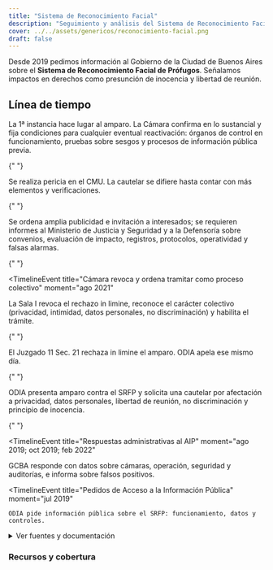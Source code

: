 ```yaml
---
title: "Sistema de Reconocimiento Facial"
description: "Seguimiento y análisis del Sistema de Reconocimiento Facial de Prófugos en la Ciudad de Buenos Aires."
cover: ../../assets/genericos/reconocimiento-facial.png
draft: false
---
```



Desde 2019 pedimos información al Gobierno de la Ciudad de Buenos Aires sobre el **Sistema de Reconocimiento Facial de Prófugos**. Señalamos impactos en derechos como presunción de inocencia y libertad de reunión.

## Línea de tiempo

<Timeline>
  <TimelineEvent
    title="Sentencias de fondo y de Cámara"
    moment="sep 2022; abr 2023"
  >
    La 1ª instancia hace lugar al amparo. La Cámara confirma en lo sustancial y
    fija condiciones para cualquier eventual reactivación: órganos de control en
    funcionamiento, pruebas sobre sesgos y procesos de información pública
    previa.
  </TimelineEvent>

{" "}

<TimelineEvent title="Pericia técnica y trámite de cautelar" moment="jul 2022">
  Se realiza pericia en el CMU. La cautelar se difiere hasta contar con más
  elementos y verificaciones.
</TimelineEvent>

{" "}

<TimelineEvent title="Publicidad y medidas probatorias" moment="ago 2021">
  Se ordena amplia publicidad e invitación a interesados; se requieren informes
  al Ministerio de Justicia y Seguridad y a la Defensoría sobre convenios,
  evaluación de impacto, registros, protocolos, operatividad y falsas alarmas.
</TimelineEvent>

{" "}

<TimelineEvent
  title="Cámara revoca y ordena tramitar como proceso colectivo"
  moment="ago 2021"
>
  La Sala I revoca el rechazo in limine, reconoce el carácter colectivo
  (privacidad, intimidad, datos personales, no discriminación) y habilita el
  trámite.
</TimelineEvent>

{" "}

<TimelineEvent title="Rechazo in limine en 1ª instancia" moment="dic 2020">
  El Juzgado 11 Sec. 21 rechaza in limine el amparo. ODIA apela ese mismo día.
</TimelineEvent>

{" "}

<TimelineEvent title="Acción de amparo colectivo" moment="dic 2020">
  ODIA presenta amparo contra el SRFP y solicita una cautelar por afectación a
  privacidad, datos personales, libertad de reunión, no discriminación y
  principio de inocencia.
</TimelineEvent>

{" "}

<TimelineEvent
  title="Respuestas administrativas al AIP"
  moment="ago 2019; oct 2019; feb 2022"
>
  GCBA responde con datos sobre cámaras, operación, seguridad y auditorías, e
  informa sobre falsos positivos.
</TimelineEvent>

  <TimelineEvent
    title="Pedidos de Acceso a la Información Pública"
    moment="jul 2019"
  >
    ODIA pide información pública sobre el SRFP: funcionamiento, datos y
    controles.
  </TimelineEvent>
</Timeline>

<details>
  <summary>Ver fuentes y documentación</summary>
  <div class="prose max-w-none">
    <h4>Documentos del caso</h4>
    <ul>
      <li><a href="/static/documents/srfp/pedido-de-aip.pdf" target="_blank">Pedidos de Acceso a la Información Pública</a></li>
      <li><a href="/static/documents/srfp/respuesta-aip.pdf" target="_blank">Respuesta al Pedido de Acceso a la Información Pública</a></li>
      <li><a href="/static/documents/srfp/respuesta-aip-2.pdf" target="_blank">Segunda respuesta al Pedido de Acceso a la Información Pública</a></li>
      <li><a href="/static/documents/srfp/respuesta-judicial.pdf" target="_blank">Tercera respuesta al Pedido de Acceso a la Información Pública</a></li>
      <li><a href="/static/documents/srfp/respuesta-judicial-2.pdf" target="_blank">Cuarta respuesta al Pedido de Acceso a la Información Pública</a></li>
      <li><a href="/static/documents/srfp/accion.pdf" target="_blank">Acción de amparo</a></li>
      <li><a href="/static/documents/srfp/rechazo-in-limine.pdf" target="_blank">Rechazo in limine</a></li>
      <li><a href="/static/documents/srfp/apelacion.pdf" target="_blank">Apelación</a></li>
      <li><a href="/static/documents/srfp/respuesta-de-apelacion.pdf" target="_blank">Respuesta de Apelación</a></li>
      <li><a href="/static/documents/srfp/ampliacion.pdf" target="_blank">Ampliación de demanda</a></li>
      <li><a href="/static/documents/srfp/dictamen.pdf" target="_blank">Dictamen Fiscal</a></li>
      <li><a href="/static/documents/srfp/pronunciamiento.pdf" target="_blank">Pronunciamiento</a></li>
      <li>
        Amicus curiaes presentados:
        <ul>
          <li><a href="/static/documents/srfp/accessnow.pdf" target="_blank">Access Now</a></li>
          <li><a href="/static/documents/srfp/ate.pdf" target="_blank">Asociación trabajadores del Estado - ATE</a></li>
          <li><a href="/static/documents/srfp/cels.pdf" target="_blank">Centro de Estudios Legales y Sociales - CELS</a></li>
          <li><a href="/static/documents/srfp/correpi.pdf" target="_blank">Coordinadora contra la represión policial e e institucional - CORREPI</a></li>
          <li><a href="/static/documents/srfp/cybercirujas.pdf" target="_blank">Cybercirujas</a></li>
          <li><a href="/static/documents/srfp/dd.pdf" target="_blank">Derechos Digitales</a></li>
          <li><a href="/static/documents/srfp/fvl.pdf" target="_blank">Fundación Vía Libre</a></li>
          <li><a href="/static/documents/srfp/gaspar.pdf" target="_blank">Gaspar Pisanu</a></li>
          <li><a href="/static/documents/srfp/legaltechseed.pdf" target="_blank">Legaltech seed</a></li>
          <li><a href="/static/documents/srfp/rlab.pdf" target="_blank">RLAB</a></li>
        </ul>
      </li>
      <li><a href="/static/documents/srfp/medidasprobatorias.pdf" target="_blank">Pedido de medidas probatorias del juez</a></li>
      <li><a href="https://www.youtube.com/watch?v=uSVa7_qHrLI" target="_blank">Constatación en el Centro de Monitoreo Urbano</a></li>
      <li><a href="/static/documents/srfp/cautelar.pdf" target="_blank">Cautelar</a></li>
      <li><a href="/static/documents/srfp/pericia.pdf" target="_blank">Pericia</a></li>
      <li><a href="https://www.youtube.com/watch?v=884hc_Opf_8" target="_blank">Audiencia pública</a></li>
      <li><a href="/static/documents/srfp/sentencia.pdf" target="_blank">Sentencia de fondo</a></li>
      <li><a href="/static/documents/srfp/sentencia-camara.pdf" target="_blank">Sentencia de Cámara</a></li>
      <li>
        <a name="ejecución">Ejecución de sentencia</a>
        <ul>
          <li>
            Defensoria
            <ul>
              <li><a href="/static/documents/srfp/Ejecución/Defensoria/Escrito 1/DOC 1 MAIL.pdf" target="_blank">Escrito 1 - DOC 1 MAIL</a></li>
              <li><a href="/static/documents/srfp/Ejecución/Defensoria/Escrito 1/DOC 1 PLAN DE TRABAJO.pdf" target="_blank">Escrito 1 - DOC 1 PLAN DE TRABAJO</a></li>
              <li><a href="/static/documents/srfp/Ejecución/Defensoria/Escrito 1/DOC 1 RESPUESTA.pdf" target="_blank">Escrito 1 - DOC 1 RESPUESTA</a></li>
              <li><a href="/static/documents/srfp/Ejecución/Defensoria/Escrito 1/DOC 3 DEFENSORIA.pdf" target="_blank">Escrito 1 - DOC 3 DEFENSORIA</a></li>
              <li><a href="/static/documents/srfp/Ejecución/Defensoria/Escrito 1/ESCRITO 1 DEFENSORIA.pdf" target="_blank">Escrito 1 - ESCRITO 1 DEFENSORIA</a></li>
              <li><a href="/static/documents/srfp/Ejecución/Defensoria/Escrito 2/ESCRITO 3 DEFENSORIA.pdf" target="_blank">Escrito 2 - ESCRITO 3 DEFENSORIA</a></li>
            </ul>
          </li>
          <li>
            GCBA
            <ul>
              <li><a href="/static/documents/srfp/Ejecución/GCBA/Escrito A/DOC 2 CABA.pdf" target="_blank">Escrito A - DOC 2 CABA</a></li>
              <li><a href="/static/documents/srfp/Ejecución/GCBA/Escrito A/ESCRITO 2 CABA.pdf" target="_blank">Escrito A - ESCRITO 2 CABA</a></li>
              <li><a href="/static/documents/srfp/Ejecución/GCBA/Escrito B/DOC 4 CABA.pdf" target="_blank">Escrito B - DOC 4 CABA.pdf</a></li>
              <li><a href="/static/documents/srfp/Ejecución/GCBA/Escrito B/ESCRITO 4 CABA.pdf" target="_blank">Escrito B - ESCRITO 4 CABA.pdf</a></li>
            </ul>
          </li>
          <li><a href="/static/documents/srfp/Ejecución/Proveido traslado.pdf" target="_blank">Proveido traslado</a></li>
        </ul>
      </li>
    </ul>

    <h4>Institucionales</h4>
    <ul>
      <li><a href="https://www.mpf.gob.ar/pia/la-procuraduria-de-investigaciones-administrativas-efectuo-una-denuncia-respecto-al-posible-uso-ilegitimo-de-los-datos-sensibles-contenidos-en-la-base-del-registro-nacional-de-la-personas-renaper/" target="_blank">Ministerio Público Fiscal</a> (2023-04-21)</li>
    </ul>

    <h4>En los medios</h4>
    <ul>
      <li><a href="https://www.24con.com/caba/sigue-la-polemica-por-el-supuesto-espionaje-ilegal-en-la-ciudad-por-la-impugnacion-de-un-peritaje-clave/" target="_blank">24CON</a> (2022-07-16)</li>
      <li><a href="https://www.adnciudad.com/index.php/judiciales2/14390-reves-judicial-para-la-ciudad" target="_blank">ADN Ciudad</a> (2022-05-23)</li>
      <li><a href="https://www.ambito.com/politica/ciudad-buenos-aires/ciudad-la-justicia-suspendio-el-sistema-vigilancia-y-reconocimiento-facial-n5415499" target="_blank">Ambito</a> (2022-04-12)</li>
      <li><a href="https://www.ambito.com/politica/denuncian-penalmente-la-ciudad-el-uso-datos-biometricos-justificacion-racional-n5705668" target="_blank">Ambito</a> (2023-04-23)</li>
      <li><a href="https://www.youtube.com/watch?v=QOqLRd9dUl8" target="_blank">Barricada TV</a> (2022-04-13)</li>
      <li><a href="https://www.barricadatv.org/?p=19868" target="_blank">Barricada TV</a> (2022-07-14)</li>
      <li><a href="https://youtu.be/zY5D3qS2sSQ" target="_blank">C5N</a> (2022-04-15)</li>
      <li><a href="https://www.cadena3.com/noticia/la-mesa-de-cafe/reconocimiento-facial-apartaron-al-juez-porteno-gallardo_330626" target="_blank">Cadena 3</a> (2022-07-14)</li>
      <li><a href="https://canalabierto.com.ar/2022/07/14/las-razones-por-las-que-apartaron-al-juez-que-investigaba-el-sistema-de-reconocimiento-facial-de-larreta/" target="_blank">Canal Abierto</a> (2022-07-14)</li>
      <li><a href="https://canalabierto.com.ar/2023/04/28/reves-judicial-para-el-gran-hermano-porteno/" target="_blank">Canal Abierto</a> (2023-04-28)</li>
      <li><a href="https://www.cels.org.ar/web/2022/07/uso-ilegal-del-sistema-de-reconocimiento-facial-en-caba-a-pedido-del-gobierno-de-la-ciudad-el-tsj-saco-al-juez-de-la-causa/" target="_blank">CELS</a> (2022-07-18)</li>
      <li><a href="https://cnnespanol.cnn.com/video/argentina-buenos-aires-polemica-camaras-ignacio-grimaldi-perspectivas-buenos-aires/" target="_blank">CNN en Español</a> (2022-05-20)</li>
      <li><a href="https://www.clarin.com/tecnologia/presentan-amparo-uso-reconocimiento-facial-ciudad-buenos-aires_0_hPbmHMTzV.amp.html" target="_blank">Clarín</a> (2021-09-22)</li>
      <li><a href="https://www.clarin.com/tecnologia/reconocimiento-facial-sigue-suspendido-ciudad-buenos-aires-claves-entender-usos-riesgos-inteligencia-artificial_0_eT30Dwx2Gm.html" target="_blank">Clarín</a> (2024-03-08)</li>
      <li><a href="https://chequeado.com/el-explicador/porque-se-suspendio-el-sistema-de-reconocimiento-facial-de-la-ciudad-de-buenos-aires/" target="_blank">Chequeado</a> (2022-04-22)</li>
      <li><a href="https://www.deutschlandfunkkultur.de/gesichtserkennung-in-argentinien-kuenstliche-intelligenz-als-gefahr-weltzeit-dlf-kultur-bbeb2410-100.html" target="_blank">Deutschlandfunk Kultur</a> (2023-04-25)</li>
      <li><a href="https://elagora.digital/juez-gallardo-denuncio-funcionarios-caba-violar-ley-inteligencia/" target="_blank">El Ágora</a> (2022-07-14)</li>
      <li><a href="https://www.enorsai.com.ar/politica/36609-datos-increibles--por-que-apartaron-al-juez-que-investigaba-el-sistema-de-reconocimiento-facial-de-larreta.html" target="_blank">En Orsai</a> (2022-07-14)</li>
      <li><a href="https://www.enorsai.com.ar/politica/38822-camara-de-apelaciones-confirma-la-inconstitucionalidad-del-sistema-de-reconocimiento-facial-aplicado-por-larreta.html" target="_blank">En Orsai</a> (2023-05-04)</li>
      <li><a href="https://elgritodelsur.com.ar/2022/06/datos-biometricos-un-empleado-de-danaide-hablo-de-listas-negras-y-reconocio-que-la-policia-portena-podria-tener-acceso-al-software.html" target="_blank">El Grito del Sur</a> (2022-06-07)</li>
      <li><a href="https://elretratodehoy.com.ar/2022/05/23/datos-biometricos-la-justicia-rechazo-el-planteo-de-larreta-y-confirmo-al-juez-gallardo/" target="_blank">El Retrato de Hoy</a> (2022-05-23)</li>
      <li><a href="https://informepolitico.com.ar/el-juez-gallardo-fue-desplazado-por-el-tribunal-superior-de-justicia-porteno-por-la-causa-de-espionaje/" target="_blank">Informe Político</a> (2022-07-14)</li>
      <li><a href="https://www.lanacion.com.ar/revista-brando/videovigilancia-y-si-confunden-tu-cara-con-la-de-un-sospechoso-nid22042021/" target="_blank">La Nación</a> (2021-04-22)</li>
      <li><a href="https://www.lanacion.com.ar/politica/por-un-fallo-judicial-suspendieron-el-sistema-de-reconocimiento-facial-en-la-ciudad-de-buenos-aires-nid12042022/" target="_blank">La Nación</a> (2022-04-13)</li>
      <li><a href="https://www.lanacion.com.ar/politica/reconocimiento-facial-la-justicia-fallo-a-favor-de-la-ciudad-y-aparto-al-juez-roberto-gallardo-nid13072022/" target="_blank">La Nación</a> (2022-07-13)</li>
      <li><a href="https://www.france24.com/es/20201009-argentina-informacion-datos-menores-edad-hrw" target="_blank">france24</a> (2020-10-09)</li>
      <li><a href="https://diariohoy.net/politica/es-escandaloso-que-se-haya-requerido-informacion-de-la-quinta-parte-de-la-poblacion-196591" target="_blank">Diario Hoy</a> (2021-04-19)</li>
      <li><a href="https://diariohoy.net/politica/confirman-el-uso-indebido-de-datos-del-gran-hermano-de-larreta-205000" target="_blank">Diario Hoy</a> (2022-07-29)</li>
      <li><a href="https://diariohoynet.nyc3.cdn.digitaloceanspaces.com/adjuntos/archivos/000/494/0000494455.pdf" target="_blank">Diario Hoy</a> (2022-07-29)</li>
      <li><a href="https://www.diariojudicial.com/nota/86459" target="_blank">Diario Judicial</a> (2020-05-21)</li>
      <li><a href="https://www.diariojudicial.com/nota/90282" target="_blank">Diario Judicial</a> (2021-09-27)</li>
      <li><a href="https://www.diariojudicial.com/nota/94902" target="_blank">Diario Judicial</a> (2023-04-28)</li>
      <li><a href="https://www.esdelatino.com/presentan-un-amparo-contra-el-uso-del-reconocimiento-facial-en-la-ciudad-de-buenos-aires/" target="_blank">Es de Latino</a> (2021-09-22)</li>
      <li><a href="https://youtu.be/cWN8OkBMiMc" target="_blank">FM La Tribu</a> (2022-04-16)</li>
      <li><a href="https://fmlatribu.com/noticias/2022/06/17/comenzaron-las-pericias-en-la-causa-investiga-la-video-vigilancia-sobre-7-millones-de-personas-en-caba/" target="_blank">FM La Tribu</a> (2022-06-17)</li>
      <li><a href="https://headtopics.com/ar/un-peritaje-oficial-confirm-que-el-gobierno-porteno-usa-en-forma-ilegal-el-sistema-de-reconocimient-28123085" target="_blank">Head Topics</a> (2022-07-15)</li>
      <li><a href="https://www.hrw.org/es/news/2020/10/09/carta-al-lic-horacio-rodriguez-larreta-sobre-el-sistema-de-reconocimiento-facial-de" target="_blank">Human Rights Watch</a> (2020-10-09)</li>
      <li><a href="https://ijudicial.gob.ar/2022/sistema-de-reconocimiento-facial-de-pofugos/" target="_blank">iJudicial</a> (2022-04-13)</li>
      <li><a href="https://www.infobae.com/opinion/2022/06/04/reconocimiento-facial-y-la-inseguridad-sin-rostro-en-la-ciudad-de-buenos-aires/" target="_blank">Infobae</a> (2022-06-04)</li>
      <li><a href="https://infonews.com/la-ciudad-utilizo-de-manera-ilegal-el-reconocimiento-facial.html" target="_blank">Infonews</a> (2022-04-12)</li>
      <li><a href="https://infonews.com/larreta-datos-biometricos-denuncia-penal.html" target="_blank">Infonews</a> (2023-04-23)</li>
      <li><a href="https://www.iproup.com/economia-digital/26138-ong-exige-prohibir-el-uso-del-reconocimiento-facial-en-caba" target="_blank">iProup</a> (2021-09-22)</li>
      <li><a href="https://youtu.be/6-HfBL3VU94" target="_blank">IP Digital</a> (2022-04-15)</li>
      <li><a href="https://la100bragado.com.ar/vinculan-el-apartamiento-del-juez-gallardo-a-una-pericia-desfavorable-al-gcba/?noamp=mobile" target="_blank">La 100 Bragado</a> (2022-07-14)</li>
      <li><a href="https://www.lacapitalmdp.com/reconocimiento-facial-en-caba-el-juez-federal-lijo-queda-a-cargo-de-la-denuncia-contra-funcionarios/" target="_blank">La Capital MDP</a> (2022-07-14)</li>
      <li><a href="https://www.laizquierdadiario.com/Un-peritaje-oficial-confirmo-ilegalidades-en-el-Sistema-de-Reconocimiento-Facial-porteno" target="_blank">La Izquierda Diario</a> (2022-07-16)</li>
      <li><a href="https://www.mapadelapolicia.com/tu-cara-me-suena" target="_blank">Mapa de la Policia</a> (2022-05-31)</li>
      <li><a href="https://www.youtube.com/watch?v=lnmTBo2aXDs" target="_blank">mdz Radio</a> (2021-09-28)</li>
      <li><a href="https://www.msn.com/es-ar/noticias/argentina/espionaje-ilegal-en-caba-el-juez-gallardo-sigue-al-frente-de-la-investigaci%C3%B3n/ar-AAXG9se?ocid=msedgdhp&pc=W037" target="_blank">MSN</a> (2022-05-25)</li>
      <li><a href="https://noticiariosur.com.ar/blog/2022/07/15/desde-odia-consideran-que-gallardo-no-se-extralimito/" target="_blank">Noticiario Sur</a> (2022-07-15)</li>
      <li><a href="https://noticiasargentinas.com/politica/una-fiscal-volvio-a-pedir-que-se-revoque-el-fallo-que-suspendio-el-sistema-de-reconocimiento-facial-de-profugos" target="_blank">Noticias Argentinas</a> (2022-06-30)</li>
      <li><a href="https://noticiasargentinas.com/politica/confirman-el-fallo-contra-el-reconocimiento-por-datos-biometricos-y-condicionan-su-regreso-al-control-ciudadano" target="_blank">Noticias Argentinas</a> (2023-04-28)</li>
      <li><a href="https://www.nueva-ciudad.com.ar/notas/202207/49413-el-juez-gallardo-denuncio-una-posible-violacion-a-la-ley-de-inteligencia-por-funcionarios-de-caba.html" target="_blank">Nueva Ciudad</a> (2022-07-14)</li>
      <li><a href="https://www.pagina12.com.ar/414933-espionaje-ilegal-en-caba-se-uso-el-sistema-de-reconocimiento" target="_blank">Página 12</a> (2022-04-13)</li>
      <li><a href="https://www.pagina12.com.ar/437272-un-peritaje-oficial-confirmo-que-el-gobierno-porteno-usa-en-" target="_blank">Página 12</a> (2022-07-15)</li>
      <li><a href="https://www.pagina12.com.ar/544761-la-justicia-confirmo-la-inconstitucionalidad-del-sistema-de-" target="_blank">Página 12</a> (2023-04-29)</li>
      <li><a href="https://palermonline.com.ar/wordpress/datos-biometricos/" target="_blank">Palermo Online Noticias</a> (2022-07-14)</li>
      <li><a href="https://www.pensamientopenal.com.ar/fallos/90234-tsj-caba-recusan-juez-disponer-medidas-oficio-amparo-vinculado-al-reconocimiento" target="_blank">Pensamiento Penal</a> (2022-07-13)</li>
      <li><a href="https://www.perfil.com/noticias/politica/justicia-prohibio-ciudad-buenos-aires-buscar-profugos-a-traves-camaras-reconocimiento-facial.phtml" target="_blank">Perfil</a> (2023-04-29)</li>
      <li><a href="https://www.politicargentina.com/notas/202207/45222-denuncian-posible-violacion-a-la-ley-de-inteligencia-por-funcionarios-de-caba.html" target="_blank">Política Argentina</a> (2022-07-14)</li>
      <li><a href="https://primereando.com.ar/index.php/2022/05/23/reves-judicial-para-larreta-confirmaron-al-juez-gallardo-por-el-caso-de-datos-biometricos/76397/" target="_blank">Primereando</a> (2022-05-23)</li>
      <li><a href="https://www.puraciudad.com.ar/reconocimiento-facial-el-tsj-aparto-al-juez-gallardo/" target="_blank">Pura Ciudad</a> (2022-07-13)</li>
      <li><a href="https://www.youtube.com/watch?v=IkYi4MJEpUI" target="_blank">Radio 10 - Argenzuela</a> (2022-04-13)</li>
      <li><a href="https://www.youtube.com/watch?v=Jv6C5ucZ1Ao" target="_blank">Radio con Vos</a> (2022-04-17)</li>
      <li><a href="https://youtu.be/kxEm_E4ZQ_o" target="_blank">Radio Del Plata</a> (2022-04-15)</li>
      <li><a href="https://www.youtube.com/watch?v=Nv3l5ObnRRg" target="_blank">Radio Del Plata</a> (2022-04-16)</li>
      <li><a href="https://radiomhumahuaca.com.ar/diego-santilli-ataco-al-juez-que-suspendio-el-sistema-de-reconocimiento-facial-basta-de-defender-a-los-delincuentes-gallardo/" target="_blank">Radio M (Humahuaca)</a> (2022-04-19)</li>
      <li><a href="https://www.youtube.com/watch?v=ra8vwYoXHYY" target="_blank">Radio Nacional</a> (2022-04-14)</li>
      <li><a href="https://revistacrisis.com.ar/notas/videovigilancia-policial-tu-cara-me-suena" target="_blank">Revista Crisis</a> (2022-05-31)</li>
      <li><a href="http://www.saij.gob.ar/FA21370024" target="_blank">SAIJ</a> (2021-08-11)</li>
      <li><a href="https://www.youtube.com/watch?v=qoJOpxnn7lk&t=625s" target="_blank">Salir por Arriba</a> (2021-09-22)</li>
      <li><a href="https://siesa.com.ar/un-peritaje-oficial-confirmo-que-el-gobierno-porteno-usa-en-forma-ilegal-el-sistema-de-reconocimiento-facial/" target="_blank">Seguridad Integral Empresaria</a> (2022-07-19)</li>
      <li><a href="https://www.serajusticia.net/prohibicion-del-reconocimiento-facial-en-caba-el-juez-lijo-quedara-a-cargo-de-la-causa/" target="_blank">Será Justicia</a> (2022-07-14)</li>
      <li><a href="https://www.sintesiscomuna3.com.ar/amplia-nota.php?id_n=3206" target="_blank">Síntesis Comuna 3</a> (2022-04-24)</li>
      <li><a href="https://www.xn--sintesisportea-2nb.com.ar/amplia-nota.php?id_n=29011" target="_blank">Síntesis Porteña</a> (2022-07-15)</li>
      <li><a href="https://www.telam.com.ar/notas/202204/589313-gobierno-ciudad-buenos-aires-denuncia-uso-reconocimiento-facial-datos.html" target="_blank">Telam</a> (2022-04-12)</li>
      <li><a href="https://www.telam.com.ar/notas/202207/598571-juez-gallardo-cels-gobierno-porteno.html" target="_blank">Telam</a> (2022-07-14)</li>
      <li><a href="https://www.telam.com.ar/notas/202207/598719-ciudad-de-buenos-aires-procuracion--sistema-de-reconocimiento-facial-de-profugos.html" target="_blank">Telam</a> (2022-07-15)</li>
      <li><a href="https://www.telam.com.ar/notas/202304/626927-reves-para-larreta-la-justicia-rechazo-el-uso-indiscriminado-de-reconocimiento-facial.html" target="_blank">Telam</a> (2023-04-28)</li>
      <li><a href="https://www.japantimes.co.jp/news/2024/03/20/world/society/buenos-aires-facial-recognition-privacy/" target="_blank">The Japan Times</a> (2024-03-20)</li>
      <li><a href="https://tiempo30.com/2022/05/24/espionaje-biometrico-la-justicia-rechazo-el-planteo-de-larreta-y-confirmo-al-juez-gallardo/" target="_blank">Tiempo 30</a> (2022-05-24)</li>
      <li><a href="https://www.tiempoar.com.ar/politica/denuncian-que-el-sistema-de-videovigilancia-de-la-ciudad-funciona-segun-sesgos-erroneos-y-racistas/" target="_blank">Tiempo Argentino</a> (2022-06-03)</li>
      <li><a href="https://tvn.com.ar/vinculan-el-apartamiento-del-juez-gallardo-a-una-pericia-desfavorable-al-gcba/" target="_blank">Tucumán Vivo Noticias</a> (2022-07-15)</li>
      <li><a href="https://www.tvpublica.com.ar/post/la-ciudad-utilizo-el-sistema-de-reconocimiento-facial-para-hacer-inteligencia" target="_blank">TV Pública</a> (2022-04-12)</li>
      <li><a href="https://youtu.be/fwqpyUNX_y8" target="_blank">TV Pública</a> (2022-04-13)</li>
      <li><a href="https://www.youtube.com/watch?v=ez1Iga245z8" target="_blank">TV Pública</a> (2022-04-13)</li>
      <li><a href="http://cordon.unlz.edu.ar/2022/05/10/el-control-biometrico-desbordado/" target="_blank">Universidad Nacional de Lomas de Zamora</a> (2022-05-10)</li>
      <li><a href="https://www.wired.com/story/buenos-aires-facial-recognition-scandal/" target="_blank">Wired</a> (2023-09-13)</li>
    </ul>

    <h4>En la academia</h4>
    <ul>
      <li><a href="https://ialab.com.ar/wp-content/uploads/2021/02/Programa-Inteligencia-Artificial-Redes-Sociales-y-Perfiles-Digitales-Humanos.pdf" target="_blank">Programa interdisciplinario Inteligencia Artificial, Redes Sociales y Perfiles Digitales Humanos (página 8)</a></li>
      <li><a href="https://www.hammurabi.com.ar/productos/riquert-sistema-penal-e-informatica-4/" target="_blank">Riquert - Sistema penal e informática, 4</a></li>
      <li>Implementación del Sistema de Reconocimiento Facial de Prófugos (SRFP) de la Ciudad Autónoma de Buenos Aires. El necesario resguardo de los derechos y garantías constitucionales de Vaninetti, Hugo A. (TR LALEY AR/DOC/1470/2023)</li>
    </ul>

  </div>
</details>

### Recursos y cobertura

<div class="grid grid-cols-1 not-prose">

<MediaAppearance
  href="https://www.wired.com/story/buenos-aires-facial-recognition-scandal/"
  title="The Twisted Eye in the Sky Over Buenos Aires"
/>
<MediaAppearance
  href="https://www.japantimes.co.jp/news/2024/03/20/world/society/buenos-aires-facial-recognition-privacy/"
  title="Reboot of Buenos Aires facial recognition plan fuels privacy fears"
/>
<MediaAppearance
  href="https://chequeado.com/el-explicador/porque-se-suspendio-el-sistema-de-reconocimiento-facial-de-la-ciudad-de-buenos-aires/"
  title="Por qué se suspendió el sistema de reconocimiento facial de la Ciudad de Buenos Aires"
  outlet="chequeado"
/>

<MediaAppearance
  href="https://www.vialibre.org.ar/comunicado-de-prensa-el-reconocimiento-facial-sigue-suspendido-en-buenos-aires/"
  title="El reconocimiento facial sigue suspendido en Buenos Aires"
  outlet="via-libre"
/>

<MediaAppearance
  href="https://www.cels.org.ar/web/2022/07/uso-ilegal-del-sistema-de-reconocimiento-facial-en-caba-a-pedido-del-gobierno-de-la-ciudad-el-tsj-saco-al-juez-de-la-causa/"
  title="Uso ilegal del sistema de reconocimiento facial en CABA: a pedido del Gobierno de la Ciudad, el TSJ sacó al juez de la causa"
  outlet="cels"
/>

<MediaAppearance
  href="https://www.cels.org.ar/web/2022/04/el-ministerio-de-seguridad-de-la-ciudad-busco-informacion-biometrica-de-7-millones-de-personas-de-manera-ilegal/"
  title="El Ministerio de Seguridad de la Ciudad buscó información biométrica de 7 millones de personas de manera ilegal"
  outlet="cels"
/>

<MediaAppearance
  href="https://www.ambito.com/politica/denuncian-penalmente-la-ciudad-el-uso-datos-biometricos-justificacion-racional-n5705668"
  title='Denuncian penalmente a la Ciudad por el uso de datos biométricos sin "justificación racional"'
/>

<MediaAppearance
  href="https://www.clarin.com/tecnologia/reconocimiento-facial-sigue-suspendido-ciudad-buenos-aires-claves-entender-usos-riesgos-inteligencia-artificial_0_eT30Dwx2Gm.html"
  title="Por qué el reconocimiento facial sigue suspendido en la Ciudad de Buenos Aires: claves para entender los usos y riesgos de esta inteligencia artificial"
/>

<MediaAppearance
  href="https://www.lanacion.com.ar/politica/reconocimiento-facial-la-justicia-fallo-a-favor-de-la-ciudad-y-aparto-al-juez-roberto-gallardo-nid13072022/"
  title="La Justicia falló a favor de la Ciudad y apartó al juez Roberto Gallardo"
/>

<MediaAppearance
  href="https://cnnespanol.cnn.com/video/argentina-buenos-aires-polemica-camaras-ignacio-grimaldi-perspectivas-buenos-aires/"
  title="Polémico uso de las cámaras de reconocimiento facial en Buenos Aires"
/>

</div>

